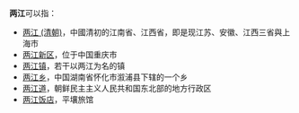 '''两江'''可以指：

*[[两江_(清朝)|两江 (清朝)]]，中國清初的江南省、江西省，即是现江苏、安徽、江西三省與上海市
*[[两江新区|两江新区]]，位于中国重庆市
*[[两江镇|两江镇]]，若干以两江为名的镇
*[[两江乡|两江乡]]，中国湖南省怀化市溆浦县下辖的一个乡
*[[两江道|两江道]]，朝鲜民主主义人民共和国东北部的地方行政区
*[[两江饭店|两江饭店]]，平壤旅馆

{{Disambig|Cat=二字消歧义}}